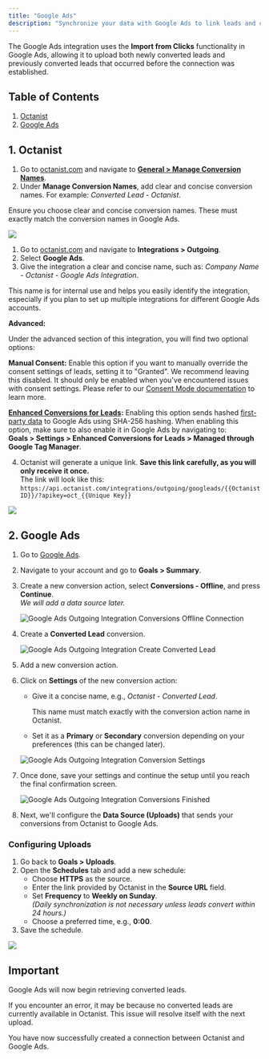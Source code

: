 ```yaml
---
title: "Google Ads"
description: "Synchronize your data with Google Ads to link leads and conversions back to campaigns."
---
```


The Google Ads integration uses the **Import from Clicks** functionality in Google Ads, allowing it to upload both newly converted leads and previously converted leads that occurred before the connection was established.

## Table of Contents

1. [Octanist](#1-octanist)
2. [Google Ads](#2-google-ads)

## 1. Octanist

1. Go to [octanist.com](https://octanist.com/) and navigate to [**General \> Manage Conversion Names**](https://octanist.com/organization/settings/).
2. Under **Manage Conversion Names**, add clear and concise conversion names. For example: _Converted Lead - Octanist_.

<Warning>
  Ensure you choose clear and concise conversion names. These must exactly match
  the conversion names in Google Ads.
</Warning>

![](/images/ads-google/manange-conversion-names.png)

1. Go to [octanist.com](https://octanist.com/) and navigate to **Integrations \> Outgoing**.
2. Select **Google Ads**.
3. Give the integration a clear and concise name, such as: _Company Name - Octanist - Google Ads Integration_.

<Tip>
  This name is for internal use and helps you easily identify the integration,
  especially if you plan to set up multiple integrations for different Google
  Ads accounts.
</Tip>

**Advanced:**

Under the advanced section of this integration, you will find two optional options:

**Manual Consent:** Enable this option if you want to manually override the consent settings of leads, setting it to "Granted". We recommend leaving this disabled. It should only be enabled when you've encountered issues with consent settings. Please refer to our [Consent Mode documentation](https://docs.octanist.com/user-consent/consent-mode) to learn more.

[**Enhanced Conversions for Leads**](https://support.google.com/google-ads/answer/11021502?hl=en)**:** Enabling this option sends hashed [first-party data](https://support.google.com/adspolicy/answer/6242605?hl=en) to Google Ads using SHA-256 hashing. When enabling this option, make sure to also enable it in Google Ads by navigating to:\
**Goals \> Settings \> Enhanced Conversions for Leads \> Managed through Google Tag Manager**.

4. Octanist will generate a unique link. **Save this link carefully, as you will only receive it once.**\
   The link will look like this:\
   `https://api.octanist.com/integrations/outgoing/googleads/{{Octanist ID}}/?apikey=oct_{{Unique Key}}`

![](/images/ads-google/google-ads-outgoing-integration-create-conection.png)

## 2. Google Ads

1. Go to [Google Ads](https://ads.google.com/aw/overview).
2. Navigate to your account and go to **Goals \> Summary**.
3. Create a new conversion action, select **Conversions - Offline**, and press **Continue**.\
   _We will add a data source later._

   ![Google Ads Outgoing Integration Conversions Offline Connection](/images/ads-google/google-ads-outgoing-integration-conversions-offline-connection.png)
4. Create a **Converted Lead** conversion.

   ![Google Ads Outgoing Integration Create Converted Lead](/images/ads-google/google-ads-outgoing-integration-create-converted-lead.png)
5. Add a new conversion action.
6. Click on **Settings** of the new conversion action:
   - Give it a concise name, e.g., _Octanist - Converted Lead_.

     <Warning>
       This name must match exactly with the conversion action name in Octanist.
     </Warning>
   - Set it as a **Primary** or **Secondary** conversion depending on your preferences (this can be changed later).

   ![Google Ads Outgoing Integration Conversion Settings](/images/ads-google/google-ads-outgoing-integration-conversion-settings.png)
7. Once done, save your settings and continue the setup until you reach the final confirmation screen.

   ![Google Ads Outgoing Integration Conversions Finished](/images/ads-google/google-ads-outgoing-integration-conversions-finished.png)
8. Next, we'll configure the **Data Source (Uploads)** that sends your conversions from Octanist to Google Ads.

### Configuring Uploads

1. Go back to **Goals \> Uploads**.
2. Open the **Schedules** tab and add a new schedule:
   - Choose **HTTPS** as the source.
   - Enter the link provided by Octanist in the **Source URL** field.
   - Set **Frequency** to **Weekly on Sunday**.\
     _(Daily synchronization is not necessary unless leads convert within 24 hours.)_
   - Choose a preferred time, e.g., **0:00**.
3. Save the schedule.

![](/images/ads-google/google-ads-goals-uploads-setup-schedule.png)

## Important

Google Ads will now begin retrieving converted leads.

If you encounter an error, it may be because no converted leads are currently available in Octanist. This issue will resolve itself with the next upload.

You have now successfully created a connection between Octanist and Google Ads.